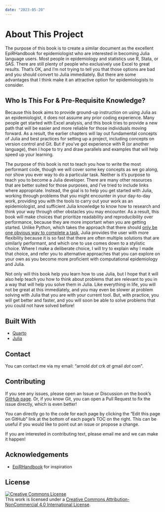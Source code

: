 ```yaml
---
date: "2023-05-20"
---
```


# About This Project {.unnumbered}

The purpose of this book is to create a similar document as the excellent EpiRHandbook for epidemiologist who are interested in becoming Julia language users.
Most people in epidemiology and statistics use R, Stata, or SAS.
There are still plenty of people who exclusively use Excel to great results.
That's OK, and I'm not trying to tell you that those options are bad and you should convert to Julia immediately.
But there are some advantages that I think make it an attractive option for epidemiologists to consider.

## Who Is This For & Pre-Requisite Knowledge?

Because this book aims to provide ground-up instruction on using Julia as an epidemiologist, it does not assume any prior coding experience.
Many people get started with Excel analysis, and this book tries to provide a new path that will be easier and more reliable for those individuals moving forward.
As a result, the earlier chapters will lay out fundamental concepts of Julia and best practices for setting up a project, including concepts on version control and Git.
But if you've got experience with R (or another language), then I hope to try and draw parallels and examples that will help speed up your learning.

The purpose of this book is not to teach you how to write the most performant code, though we will cover some key concepts as we go along, nor show you ever way to do a particular task.
Neither is it's purpose to teach you to become a Julia developer.
There are many other resources that are better suited for those purposes, and I've tried to include links where appropriate.
Instead, the goal is to help you get started with Julia, working through problems that you might encounter in your day-to-day work, providing you with the tools to carry out your work as an epidemiologist, and sufficient Julia knowledge to know how to research and think your way through other obstacles you may encounter.
As a result, this book will make choices that prioritize readability and reproducibility over performance, because they are more important when you are getting started.
Unlike Python, which takes the approach that there should [only be one obvious way to complete a task](https://peps.python.org/pep-0020/), Julia provides the user with more flexibility because it is so fast that there are often multiple solutions that are similarly performant, and which one to use comes down to a stylistic choice.
Where I make a deliberate choice, I will try to explain why I made that choice, and refer you to alternative approaches that you can explore on your own as you become more proficient with computational epidemiology and Julia.

Not only will this book help you learn how to use Julia, but I hope that it will also help teach you how to think about problems that are relevant to you in a way that will help you solve them in Julia.
Like everything in life, you will not be great at this immediately, and you may even be slower at problem solving with Julia that you are with your current tool.
But, with practice, you will get better and faster, and you will soon be able to solve problems that you could not have solved before!


## Built With

- [Quarto](https://quarto.org)
- [Julia](https://julialang.org)

## Contact

You can contact me via my email: "arnold *dot* crk *at* gmail *dot* com".

## Contributing

If you see any issues, please open an Issue or Discussion on the book's [GitHub page](https://github.com/arnold-c/JuliaEpiHandbook).
Or, if you know Git, you can open a Pull Request to fix the issue directly, which is even better!

::: {.callout-tip}

You can directly go to the code for each page by clicking the "Edit this page on GitHub" link at the bottom of each page's TOC on the right.
This can be useful if you would like to point out an issue or propose a change.

:::

If you are interested in contributing text, please email me and we can make it happen!

## Acknowledgements

- [EpiRHandbook](https://epirhandbook.com) for inspiration

## License

<a rel="license" href="http://creativecommons.org/licenses/by-nc/4.0/"><img alt="Creative Commons License" style="border-width:0" src="https://i.creativecommons.org/l/by-nc/4.0/88x31.png" /></a><br />This work is licensed under a <a rel="license" href="http://creativecommons.org/licenses/by-nc/4.0/">Creative Commons Attribution-NonCommercial 4.0 International License</a>.
